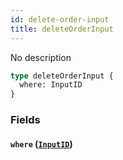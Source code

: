 ```yaml
---
id: delete-order-input
title: deleteOrderInput
---
```


No description

```graphql
type deleteOrderInput {
  where: InputID
}
```

### Fields

#### `where` ([`InputID`](/v1/inputs/input-id))

